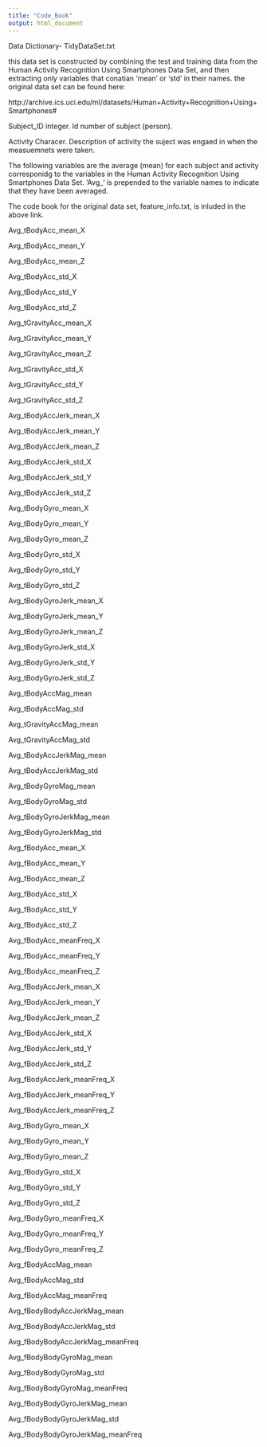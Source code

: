 ```yaml
---
title: "Code_Book"
output: html_document
---
```



Data Dictionary- TidyDataSet.txt

this data set is constructed by combining the test and training data from the
Human Activity Recognition Using Smartphones Data Set, and then extracting only
variables that conatian 'mean' or 'std' in their names.
the original data set can be found here:

http://archive.ics.uci.edu/ml/datasets/Human+Activity+Recognition+Using+Smartphones#




Subject_ID
    integer.  Id number of subject (person).

Activity
    Characer.  Description of activity the suject was engaed in when the
    measuemnets were taken.
    
The following variables are the average (mean) for each subject and activity
corresponidg to the variables in the Human Activity Recognition Using Smartphones Data Set.
'Avg_' is prepended to the variable names to indicate that they have been averaged.

The code book for the original data set, feature_info.txt, is inluded in the above link.

Avg_tBodyAcc_mean_X 

Avg_tBodyAcc_mean_Y

Avg_tBodyAcc_mean_Z

Avg_tBodyAcc_std_X

Avg_tBodyAcc_std_Y

Avg_tBodyAcc_std_Z               

Avg_tGravityAcc_mean_X

Avg_tGravityAcc_mean_Y

Avg_tGravityAcc_mean_Z

Avg_tGravityAcc_std_X

Avg_tGravityAcc_std_Y

Avg_tGravityAcc_std_Z

Avg_tBodyAccJerk_mean_X

Avg_tBodyAccJerk_mean_Y

Avg_tBodyAccJerk_mean_Z

Avg_tBodyAccJerk_std_X

Avg_tBodyAccJerk_std_Y

Avg_tBodyAccJerk_std_Z

Avg_tBodyGyro_mean_X  

Avg_tBodyGyro_mean_Y

Avg_tBodyGyro_mean_Z

Avg_tBodyGyro_std_X              

Avg_tBodyGyro_std_Y

Avg_tBodyGyro_std_Z

Avg_tBodyGyroJerk_mean_X

Avg_tBodyGyroJerk_mean_Y

Avg_tBodyGyroJerk_mean_Z

Avg_tBodyGyroJerk_std_X

Avg_tBodyGyroJerk_std_Y

Avg_tBodyGyroJerk_std_Z

Avg_tBodyAccMag_mean

Avg_tBodyAccMag_std

Avg_tGravityAccMag_mean

Avg_tGravityAccMag_std

Avg_tBodyAccJerkMag_mean

Avg_tBodyAccJerkMag_std

Avg_tBodyGyroMag_mean

Avg_tBodyGyroMag_std             

Avg_tBodyGyroJerkMag_mean

Avg_tBodyGyroJerkMag_std

Avg_fBodyAcc_mean_X

Avg_fBodyAcc_mean_Y              

Avg_fBodyAcc_mean_Z

Avg_fBodyAcc_std_X

Avg_fBodyAcc_std_Y

Avg_fBodyAcc_std_Z               

Avg_fBodyAcc_meanFreq_X

Avg_fBodyAcc_meanFreq_Y

Avg_fBodyAcc_meanFreq_Z

Avg_fBodyAccJerk_mean_X

Avg_fBodyAccJerk_mean_Y

Avg_fBodyAccJerk_mean_Z

Avg_fBodyAccJerk_std_X

Avg_fBodyAccJerk_std_Y

Avg_fBodyAccJerk_std_Z

Avg_fBodyAccJerk_meanFreq_X

Avg_fBodyAccJerk_meanFreq_Y

Avg_fBodyAccJerk_meanFreq_Z

Avg_fBodyGyro_mean_X

Avg_fBodyGyro_mean_Y

Avg_fBodyGyro_mean_Z

Avg_fBodyGyro_std_X              

Avg_fBodyGyro_std_Y

Avg_fBodyGyro_std_Z

Avg_fBodyGyro_meanFreq_X

Avg_fBodyGyro_meanFreq_Y

Avg_fBodyGyro_meanFreq_Z

Avg_fBodyAccMag_mean

Avg_fBodyAccMag_std

Avg_fBodyAccMag_meanFreq

Avg_fBodyBodyAccJerkMag_mean

Avg_fBodyBodyAccJerkMag_std

Avg_fBodyBodyAccJerkMag_meanFreq

Avg_fBodyBodyGyroMag_mean

Avg_fBodyBodyGyroMag_std

Avg_fBodyBodyGyroMag_meanFreq

Avg_fBodyBodyGyroJerkMag_mean

Avg_fBodyBodyGyroJerkMag_std

Avg_fBodyBodyGyroJerkMag_meanFreq